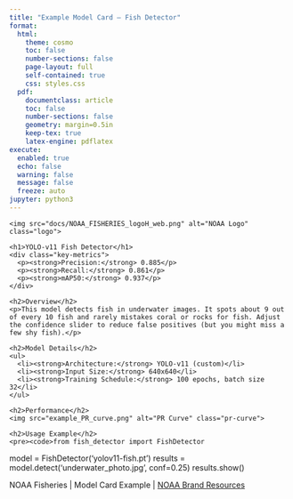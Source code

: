 ```yaml
---
title: "Example Model Card – Fish Detector"
format:
  html:
    theme: cosmo
    toc: false
    number-sections: false
    page-layout: full
    self-contained: true
    css: styles.css
  pdf:
    documentclass: article
    toc: false
    number-sections: false
    geometry: margin=0.5in
    keep-tex: true
    latex-engine: pdflatex
execute:
  enabled: true
  echo: false
  warning: false
  message: false
  freeze: auto
jupyter: python3
---
```


<div class="header">
  <div class="left-column">
    <img src="docs/NOAA_FISHERIES_logoH_web.png" alt="NOAA Logo" class="logo">
  </div>
  <div class="right-column">
    <h1>YOLO-v11 Fish Detector</h1>
    <div class="key-metrics">
      <p><strong>Precision:</strong> 0.885</p>
      <p><strong>Recall:</strong> 0.861</p>
      <p><strong>mAP50:</strong> 0.937</p>
    </div>
  </div>
</div>

<div class="content">
  <div class="overview">
    <h2>Overview</h2>
    <p>This model detects fish in underwater images. It spots about 9 out of every 10 fish and rarely mistakes coral or rocks for fish. Adjust the confidence slider to reduce false positives (but you might miss a few shy fish).</p>
  </div>

  <div class="details">
    <h2>Model Details</h2>
    <ul>
      <li><strong>Architecture:</strong> YOLO-v11 (custom)</li>
      <li><strong>Input Size:</strong> 640x640</li>
      <li><strong>Training Schedule:</strong> 100 epochs, batch size 32</li>
    </ul>
  </div>

  <div class="performance">
    <h2>Performance</h2>
    <img src="example_PR_curve.png" alt="PR Curve" class="pr-curve">
  </div>

  <div class="usage">
    <h2>Usage Example</h2>
    <pre><code>from fish_detector import FishDetector
model = FishDetector('yolov11-fish.pt')
results = model.detect('underwater_photo.jpg', conf=0.25)
results.show()</code></pre>
  </div>
</div>

<div class="footer">
  <p>NOAA Fisheries | Model Card Example | <a href="https://github.com/nmfs-opensci/NOAA-NMFS-Brand-Resources">NOAA Brand Resources</a></p>
</div>
